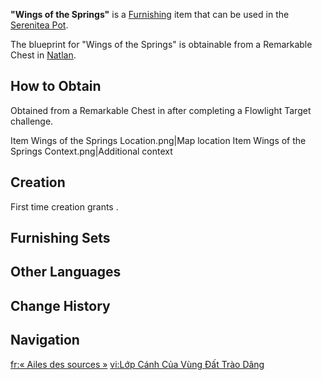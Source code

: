 {{Furnishing Infobox
|id             = 370916
|image          = Item Wings of the Springs.png
|category       = Building
|subcategory    = Natlan
|quality        = 3
|adeptal_energy = 60
|load           = 210
|reduced_load   = 168
|description    = An inventive medium-sized wooden canopy featuring a distinctive layered roof, named for its resemblance to the overlapping wings of birds. The primary advantage of this design lies in its dynamic light management: it provides effective shade during midday when sunlight is direct, while allowing slanted rays to filter through the spaces between the layers in the morning and evening, keeping the interior warm and comfortable. However, this layered design also adds to the building's overall weight and construction costs, limiting its application within the {{LL|"People of the Springs"|.}}
|blueprint      = Remarkable Chest
}}
'''"Wings of the Springs"''' is a [[Furnishing]] item that can be used in the [[Serenitea Pot]].

The blueprint for "Wings of the Springs" is obtainable from a Remarkable Chest in [[Natlan]].

==How to Obtain==
Obtained from a Remarkable Chest in {{Location|Basin of Unnumbered Flames}} after completing a Flowlight Target challenge.
<gallery>
Item Wings of the Springs Location.png|Map location
Item Wings of the Springs Context.png|Additional context
</gallery>

==Creation==
First time creation grants {{Item|Trust|24|x=60}}.
{{Recipe
|type = Creation
|time = 14h
|White Chestnut Oak Wood = 8
|Fabric = 4
|sort = White Chestnut Oak Wood;Fabric
}}

==Furnishing Sets==
{{Craft Usage}}

==Other Languages==
{{Other Languages
|en       = "Wings of the Springs"
|zhs      = 「涌流之地的层翼」
|zhs_rm   = 
|zht      = 「湧流之地的層翼」
|zht_rm   = 
|zh_tl    = 
|ja       = 「勢いよく流れる地の層翼」
|ja_rm    = "Ikioiyoku Nagareru Chi no Souyoku"{{Assumed}}
|ja_tl    = 
|ko       = 「샘솟는 땅의 겹날개」
|ko_tl    = 
|es       = Plumas de los Manantiales
|es_tl    = Feathers of the Springs
|fr       = « Ailes des sources »
|fr_tl    = "Wings of the Springs"
|ru       = Крылья источников
|ru_tl    = 
|th       = "ปีกแดนธาราไหลริน"
|th_rm    = 
|th_tl    = 
|vi       = Lớp Cánh Của Vùng Đất Trào Dâng
|vi_tl    = 
|de       = „Überlappende Flügel der Sprudelnden Lande“
|de_tl    = "Overlapping Wings of the Gushing Lands"
|id       = Sayap Mata Air
|id_tl    = Wings of the Springs
|pt       = "Asas das Fontes Termais"
|pt_tl    = 
|tr       = "Kaplıca Kanatları"
|tr_tl    = 
|it       = Ali delle sorgenti
|it_tl    = 
}}

==Change History==
{{Change History|5.0}}

==Navigation==
{{Furnishing Navbox|exterior}}

[[fr:« Ailes des sources »]]
[[vi:Lớp Cánh Của Vùng Đất Trào Dâng]]